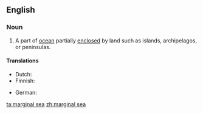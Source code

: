 ==English==
{{wikipedia}}

===Noun===
{{en-noun|sg=[[marginal]] [[sea]]}}

# A part of [[ocean]] partially [[enclosed]] by land such as islands, archipelagos, or peninsulas.

====Translations====
{{trans-top}}
* Dutch: {{t-|nl|binnenzee|n}}
* Finnish: {{t+|fi|reunameri}}
{{trans-mid}}
* German: {{t-|de|Randmeer|n}}
{{trans-bottom}}

[[ta:marginal sea]]
[[zh:marginal sea]]